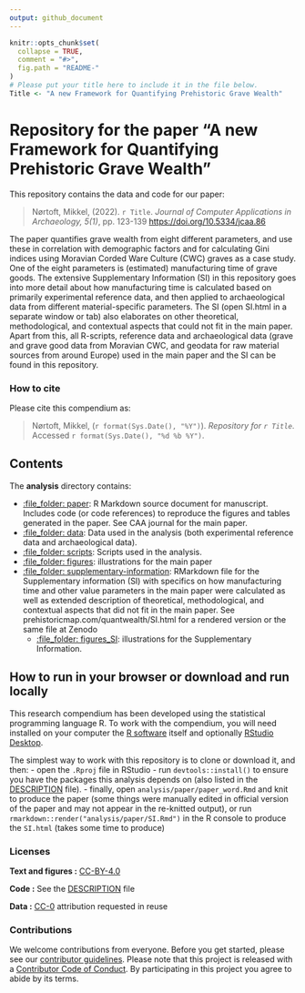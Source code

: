 ```yaml
---
output: github_document
---
```


<!-- README.md is generated from README.Rmd. Please edit that file -->

```r
knitr::opts_chunk$set(
  collapse = TRUE,
  comment = "#>",
  fig.path = "README-"
)
# Please put your title here to include it in the file below.
Title <- "A new Framework for Quantifying Prehistoric Grave Wealth"
```

# Repository for the paper "A new Framework for Quantifying Prehistoric Grave Wealth"

This repository contains the data and code for our paper:

> Nørtoft, Mikkel, (2022). `r Title`. _Journal of Computer Applications in Archaeology, 5(1)_, pp. 123-139 <https://doi.org/10.5334/jcaa.86>

The paper quantifies grave wealth from eight different parameters, and use these in correlation with demographic factors and for calculating Gini indices using Moravian Corded Ware Culture (CWC) graves as a case study. 
One of the eight parameters is (estimated) manufacturing time of grave goods. The extensive Supplementary Information (SI) in this repository goes into more detail about how manufacturing time is calculated based on primarily experimental reference data, and then applied to archaeological data from different material-specific parameters. The SI (open SI.html in a separate window or tab) also elaborates on other theoretical, methodological, and contextual aspects that could not fit in the main paper. 
Apart from this, all R-scripts, reference data and archaeological data (grave and grave good data from Moravian CWC, and geodata for raw material sources from around Europe) used in the main paper and the SI can be found in this repository. 

### How to cite

Please cite this compendium as:

> Nørtoft, Mikkel, (`r format(Sys.Date(), "%Y")`). _Repository for `r Title`_. Accessed `r format(Sys.Date(), "%d %b %Y")`. 

## Contents

The **analysis** directory contains:

  - [:file\_folder: paper](/analysis/paper): R Markdown source document
    for manuscript. Includes code (or code references) to reproduce the figures and tables
    generated in the paper. See CAA journal for the main paper.
  - [:file\_folder: data](/analysis/data): Data used in the analysis (both experimental            reference data and archaeological data).
  - [:file\_folder: scripts](/analysis/scripts): Scripts used in the analysis.
  - [:file\_folder: figures](/analysis/figures): illustrations for the main paper
  - [:file\_folder:
    supplementary-information](/analysis/paper/SI.Rmd):
    RMarkdown file for the Supplementary information (SI) with specifics on how manufacturing
    time and other value parameters in the main paper were calculated as well as extended
    description of theoretical, methodological, and contextual aspects that did not fit in the
    main paper. See prehistoricmap.com/quantwealth/SI.html for a rendered version or the same     file at Zenodo
    - [:file\_folder: figures_SI](/analysis/figures_SI): illustrations for the Supplementary
    Information.

## How to run in your browser or download and run locally

This research compendium has been developed using the statistical programming
language R. To work with the compendium, you will need
installed on your computer the [R software](https://cloud.r-project.org/)
itself and optionally [RStudio Desktop](https://rstudio.com/products/rstudio/download/).

The simplest way to work with this repository is to clone or download it, and then:
- open the `.Rproj` file in RStudio
- run `devtools::install()` to ensure you have the packages this analysis depends on (also listed in the
[DESCRIPTION](/DESCRIPTION) file).
- finally, open `analysis/paper/paper_word.Rmd` and knit to produce the paper (some things were manually edited in official version of the paper and may not appear in the re-knitted output), or run `rmarkdown::render("analysis/paper/SI.Rmd")` in the R console to produce the `SI.html` (takes some time to produce)

### Licenses

**Text and figures :**  [CC-BY-4.0](http://creativecommons.org/licenses/by/4.0/)

**Code :** See the [DESCRIPTION](DESCRIPTION) file

**Data :** [CC-0](http://creativecommons.org/publicdomain/zero/1.0/) attribution requested in reuse

### Contributions

We welcome contributions from everyone. Before you get started, please see our [contributor guidelines](CONTRIBUTING.md). Please note that this project is released with a [Contributor Code of Conduct](CONDUCT.md). By participating in this project you agree to abide by its terms.

